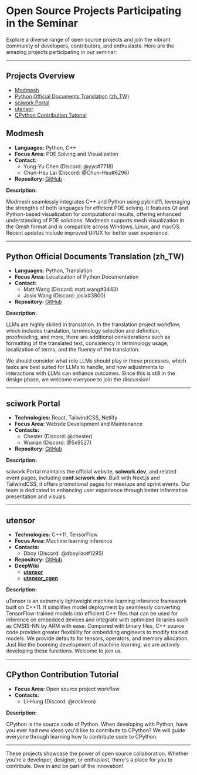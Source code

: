 # Open Source Projects Participating in the Seminar

Explore a diverse range of open source projects and join the vibrant community of developers, contributors, and enthusiasts. Here are the amazing projects participating in our seminar:

---

## **Projects Overview**
- [Modmesh](#modmesh)
- [Python Official Documents Translation (zh_TW)](#python-official-documents-translation-zhtw)
- [sciwork Portal](#sciwork-portal)
- [utensor](#utensor)
- [CPython Contribution Tutorial](#cpython-contribution-tutorial)

<a name="modmesh"></a>
## **Modmesh** 

- **Languages:** Python, C++  
- **Focus Area:** PDE Solving and Visualization  
- **Contact:**
  - Yung-Yu Chen (Discord: @yyc#7718)
  - Chun-Hsu Lai (Discord: @Chun-Hsu#6296)
- **Repository:** [GitHub](https://github.com/solvcon/modmesh)  

**Description:**

Modmesh seamlessly integrates C++ and Python using pybind11, leveraging the strengths of both languages for efficient PDE solving. It features Qt and Python-based visualization for computational results, offering enhanced understanding of PDE solutions. Modmesh supports mesh visualization in the Gmsh format and is compatible across Windows, Linux, and macOS. Recent updates include improved UI/UX for better user experience.

---

<a name="python-official-documents-translation-zhtw"></a>
## **Python Official Documents Translation (zh_TW)**
- **Languages:** Python, Translation  
- **Focus Area:** Localization of Python Documentation  
- **Contact:**
  - Matt Wang (Discord: matt.wang#3443)
  - Josix Wang (Discord: josix#3800)
- **Repository:** [GitHub](https://github.com/python/python-docs-zh-tw)  

**Description:**  

LLMs are highly skilled in translation. In the translation project workflow, which includes translation, terminology selection and definition, proofreading, and more, there are additional considerations such as formatting of the translated text, consistency in terminology usage, localization of terms, and the fluency of the translation.

We should consider what role LLMs should play in these processes, which tasks are best suited for LLMs to handle, and how adjustments to interactions with LLMs can enhance outcomes. Since this is still in the design phase, we welcome everyone to join the discussion!

---

<a name="sciwork-portal"></a>
## **sciwork Portal**
- **Technologies:** React, TailwindCSS, Netlify  
- **Focus Area:** Website Development and Maintenance  
- **Contacts:**  
  - Chester (Discord: @chester)  
  - Wuxian (Discord: @5x9527)  
- **Repository:** [GitHub](https://github.com/sciwork/swportal)  

**Description:**  

sciwork Portal maintains the official website, **sciwork.dev**, and related event pages, including **conf.sciwork.dev**. Built with Next.js and TailwindCSS, it offers promotional pages for meetups and sprint events. Our team is dedicated to enhancing user experience through better information presentation and visuals.


---

<a name="utensor"></a>
## **utensor**
- **Technologies:** C++11, TensorFlow 
- **Focus Area:** Machine learning inference
- **Contacts:**
    - Dboy (Discord: @dboyliao#1295)
- **Repository:** [GitHub](https://github.com/uTensor/uTensor)
- **DeepWiki**
    - **[utensor](https://deepwiki.com/uTensor/uTensor)**
    - **[utensor_cgen](https://deepwiki.com/uTensor/utensor_cgen)**

**Description:**

uTensor is an extremely lightweight machine learning inference framework built on C++11. It simplifies model deployment by seamlessly converting TensorFlow-trained models into efficient C++ files that can be used for inference on embedded devices and integrate with optimized libraries such as CMSIS-NN by ARM with ease. Compared with binary files, C++ source code provides greater flexibility for embedding engineers to modify trained models. We provide defaults for tensors, operators, and memory allocation. Just like the booming development of machine learning, we are actively developing these functions. Welcome to join us.


---

<a name="cpython-contribution-tutorial"></a>
## CPython Contribution Tutorial
- **Focus Area:** Open source project workflow
- **Contacts:**
    - Li-Hung (Discord: @rockleon)

**Description:**

CPython is the source code of Python. When developing with Python, have you ever had new ideas you'd like to contribute to CPython? We will guide everyone through learning how to contribute code to CPython.


---

These projects showcase the power of open source collaboration. Whether you're a developer, designer, or enthusiast, there's a place for you to contribute. Dive in and be part of the innovation!
